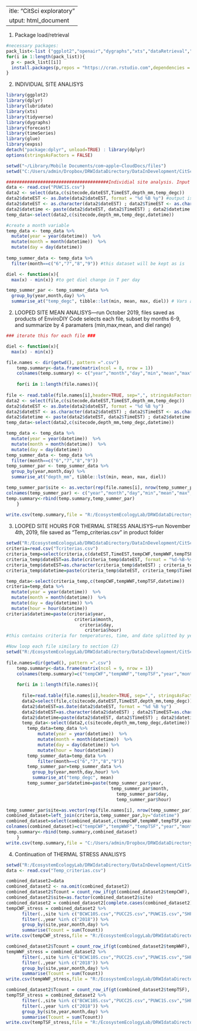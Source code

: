  ---
title: "CitSci exploratory"
output: html_document
---

1) Package load/retrieval
```r
#necessary packages: 
pack_list<-list ("ggplot2","openair","dygraphs","xts","dataRetrieval","dplyr","forecast","lubridate", "expss")
for(i in 1:length(pack_list)){
  p <- pack_list[[i]]
  install.packages(p,repos = "https://cran.rstudio.com",dependencies = TRUE)
}
```


2) INDIVIDUAL SITE ANALISYS
```r
library(ggplot2)
library(dplyr)  
library(lubridate)
library(xts)
library(tidyverse)
library(dygraphs)
library(forecast)
library(timeSeries)
library(glue)
library(expss)
detach("package:dplyr", unload=TRUE) : library(dplyr)
options(stringsAsFactors = FALSE)

setwd("~/Library/Mobile Documents/com~apple~CloudDocs/files")
setwd("C:/Users/admin/Dropbox/DRWIdataDirectory/DataInDevelopment/CitSciDeployments/EnviroDIY/sensors/01_input")

#######################################Individial site analysis. Input specs first and check output_lists for results
data <- read.csv("PUWC1S.csv")
data2 <- select(data,c(sitecode,dateEST,TimeEST,depth_mm,temp_degc))
data2$dateEST <- as.Date(data2$dateEST, format = "%d %B %y") #output is YYYY-mm-dd
data2$dateEST <- as.character(data2$dateEST) ; data2$TimeEST <- as.character(data2$TimeEST)
data2$datetime <- paste(data2$dateEST, data2$TimeEST) ; data2$datetime <- ymd_hm(data2$datetime)
temp_data<-select(data2,c(sitecode,depth_mm,temp_degc,datetime))

#create a month variable
temp_data <- temp_data %>%
  mutate(year = year(datetime))  %>%
  mutate(month = month(datetime))  %>%
  mutate(day = day(datetime))
 
temp_summer_data <- temp_data %>%
  filter(month==c("6","7","8","9")) #this dataset will be kept as is    #######    temp_summer_data

diel <- function(x){
  max(x) - min(x)} #to get diel change in T per day

temp_summer_par <- temp_summer_data %>%
  group_by(year,month,day) %>%
  summarise_at("temp_degc", tibble::lst(min, mean, max, diel)) # Vars are Auto named with `tibble::lst()`

```

2) LOOPED SITE MEAN ANALISYS---run October 2019, files saved as products of EnviroDIY
Code selects each file, subset by months 6-9, and summarize by 4 paramaters (min,max,mean, and diel range)
```r
### iterate this for each file ###

diel <- function(x){
  max(x) - min(x)} 

file.names <- dir(getwd(), pattern =".csv")
    temp.summary<-data.frame(matrix(ncol = 8, nrow = 1)) 
    colnames(temp.summary) <- c("year","month","day","min","mean","max","diel","site")
            
    for(i in 1:length(file.names)){  
              
file <- read.table(file.names[i],header=TRUE, sep=",", stringsAsFactors=TRUE)
data2 <- select(file,c(sitecode,dateEST,TimeEST,depth_mm,temp_degc))
data2$dateEST <- as.Date(data2$dateEST, format = "%d %B %y")
data2$dateEST <- as.character(data2$dateEST) ; data2$TimeEST <- as.character(data2$TimeEST)
data2$datetime <- paste(data2$dateEST, data2$TimeEST) ; data2$datetime <- ymd_hm(data2$datetime)
temp_data<-select(data2,c(sitecode,depth_mm,temp_degc,datetime))

temp_data <- temp_data %>%
  mutate(year = year(datetime))  %>%
  mutate(month = month(datetime))  %>%
  mutate(day = day(datetime))
temp_summer_data <- temp_data %>%
  filter(month==c("6","7","8","9")) 
temp_summer_par <- temp_summer_data %>%
  group_by(year,month,day) %>%
  summarise_at("depth_mm", tibble::lst(min, mean, max, diel))

temp_summer_par$site <- as.vector(rep(file.names[i], nrow(temp_summer_par)))
colnames(temp_summer_par) <- c("year","month","day","min","mean","max","diel","site")
temp.summary<-rbind(temp.summary,temp_summer_par)
    }
    
write.csv(temp.summary,file = "R:/EcosystemEcologyLab/DRWIdataDirectory/DataInDevelopment/CitSciDeployments/EnviroDIY/sensors/04_product/DailyDataDepth.csv")
```    
    
3) LOOPED SITE HOURS FOR THERMAL STRESS ANALISYS--run November 4th, 2019, file saved as "Temp_criterias.csv" in product folder
```r
setwd("R:/EcosystemEcologyLab/DRWIdataDirectory/DataInDevelopment/CitSciDeployments/EnviroDIY/sensors/03_incremental/01_CitSci_temperature")
criteria=read.csv("Tcriterias.csv")
criteria_temp=select(criteria,c(dateEST,TimeEST,tempCWF,tempWWF,tempTSF))
criteria_temp$dateEST=as.Date(criteria_temp$dateEST, format = "%d-%B-%y")
criteria_temp$dateEST=as.character(criteria_temp$dateEST) ; criteria_temp$TimeEST=as.character(criteria_temp$TimeEST)
criteria_temp$datetime=paste(criteria_temp$dateEST, criteria_temp$TimeEST) ; criteria_temp$datetime=ymd_hm(criteria_temp$datetime)

temp_data<-select(criteria_temp,c(tempCWF,tempWWF,tempTSF,datetime))
criteria=temp_data %>%
  mutate(year = year(datetime))  %>%
  mutate(month = month(datetime))  %>%
  mutate(day = day(datetime)) %>%
  mutate(hour = hour(datetime))
criteria$datetime=paste(criteria$year, 
                          criteria$month, 
                            criteria$day, 
                              criteria$hour)
#this contains criteria for temperatures, time, and date splitted by year/month/day

#Now loop each file similary to section (2)
setwd("R:/EcosystemEcologyLab/DRWIdataDirectory/DataInDevelopment/CitSciDeployments/EnviroDIY/sensors/01_input")
    
file.names=dir(getwd(), pattern =".csv")
    temp.summary<-data.frame(matrix(ncol = 9, nrow = 1)) 
    colnames(temp.summary)=c("tempCWF","tempWWF","tempTSF","year","month","day","hour","mean_Temp","site")
            
    for(i in 1:length(file.names)){  
              
      file=read.table(file.names[i],header=TRUE, sep=",", stringsAsFactors=TRUE)
      data2=select(file,c(sitecode,dateEST,TimeEST,depth_mm,temp_degc))
      data2$dateEST=as.Date(data2$dateEST, format = "%d %B %y")
      data2$dateEST=as.character(data2$dateEST) ; data2$TimeEST=as.character(data2$TimeEST)
      data2$datetime=paste(data2$dateEST, data2$TimeEST) ; data2$datetime=ymd_hm(data2$datetime)
      temp_data<-select(data2,c(sitecode,depth_mm,temp_degc,datetime))
        temp_data=temp_data %>%
            mutate(year = year(datetime))  %>%
            mutate(month = month(datetime))  %>%
            mutate(day = day(datetime)) %>%
            mutate(hour = hour(datetime))
        temp_summer_data=temp_data %>%
            filter(month==c("6","7","8","9")) 
        temp_summer_par=temp_summer_data %>%
          group_by(year,month,day,hour) %>%
          summarise_at("temp_degc", mean)
        temp_summer_par$datetime=paste(temp_summer_par$year, 
                                        temp_summer_par$month, 
                                          temp_summer_par$day, 
                                          temp_summer_par$hour)

temp_summer_par$site=as.vector(rep(file.names[i], nrow(temp_summer_par)))
combined_dataset=left_join(criteria,temp_summer_par,by="datetime")
combined_dataset=select(combined_dataset,c(tempCWF,tempWWF,tempTSF,year.x,month.x,day.x,hour.x,temp_degc,site))
colnames(combined_dataset)=c("tempCWF","tempWWF","tempTSF","year","month","day","hour","mean_Temp","site")
temp.summary<-rbind(temp.summary,combined_dataset)
    }
write.csv(temp.summary,file = "C:/Users/admin/Dropbox/DRWIdataDirectory/DataInDevelopment/CitSciDeployments/EnviroDIY/sensors/04_product/Temp_criterias.csv")
```

4) Continuation of THERMAL STRESS ANALISYS
```r
setwd("R:/EcosystemEcologyLab/DRWIdataDirectory/DataInDevelopment/CitSciDeployments/EnviroDIY/sensors/04_product/DRWIWork")
data <- read.csv("Temp_criterias.csv")

combined_dataset2=data
combined_dataset2 <- na.omit(combined_dataset2)
combined_dataset2$Tcount = count_row_if(gt(combined_dataset2$tempCWF), combined_dataset2$mean_Temp)
combined_dataset2$site=as.factor(combined_dataset2$site) 
combined_dataset2 = combined_dataset2[complete.cases(combined_dataset2), ]
tempCWF_stress = combined_dataset2 %>% 
      filter(.,site %in% c("BCWC10S.csv","PUCC2S.csv","PUWC1S.csv","SHPK6S.csv","ULAQ1S.csv","ULLL2S.csv","ROCK_DS2.csv","HURR_US2.csv","MSPR2S.csv","BCMC3S.csv")) %>% 
      filter(.,year %in% c("2018")) %>% 
      group_by(site,year,month,day) %>%
      summarise(Tcount = sum(Tcount))
write.csv(tempCWF_stress,file = "R:/EcosystemEcologyLab/DRWIdataDirectory/DataInDevelopment/CitSciDeployments/EnviroDIY/sensors/04_product/DRWIWork/tempCWF_stress.csv")

combined_dataset2$Tcount = count_row_if(gt(combined_dataset2$tempWWF), combined_dataset2$mean_Temp)
tempWWF_stress = combined_dataset2 %>% 
      filter(.,site %in% c("BCWC10S.csv","PUCC2S.csv","PUWC1S.csv","SHPK6S.csv","ULAQ1S.csv","ULLL2S.csv","ROCK_DS2.csv","HURR_US2.csv","MSPR2S.csv","BCMC3S.csv")) %>% 
      filter(.,year %in% c("2018")) %>% 
      group_by(site,year,month,day) %>%
      summarise(Tcount = sum(Tcount))
write.csv(tempWWF_stress,file = "R:/EcosystemEcologyLab/DRWIdataDirectory/DataInDevelopment/CitSciDeployments/EnviroDIY/sensors/04_product/DRWIWork/tempWWF_stress.csv")

combined_dataset2$Tcount = count_row_if(gt(combined_dataset2$tempTSF), combined_dataset2$mean_Temp)
tempTSF_stress = combined_dataset2 %>% 
      filter(.,site %in% c("BCWC10S.csv","PUCC2S.csv","PUWC1S.csv","SHPK6S.csv","ULAQ1S.csv","ULLL2S.csv","ROCK_DS2.csv","HURR_US2.csv","MSPR2S.csv","BCMC3S.csv")) %>% 
      filter(.,year %in% c("2018")) %>% 
      group_by(site,year,month,day) %>%
      summarise(Tcount = sum(Tcount))
write.csv(tempTSF_stress,file = "R:/EcosystemEcologyLab/DRWIdataDirectory/DataInDevelopment/CitSciDeployments/EnviroDIY/sensors/04_product/DRWIWork/tempTSF_stress.csv")


```    



